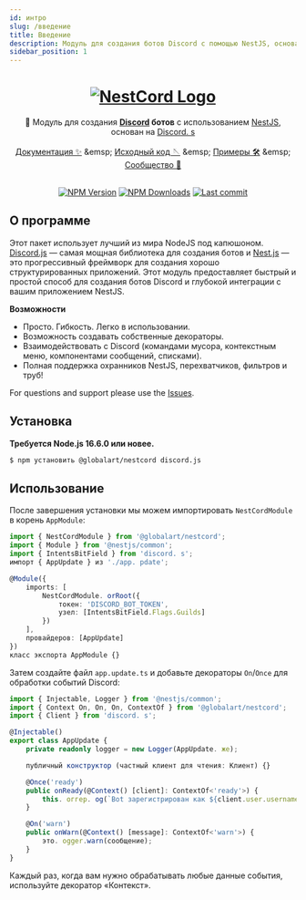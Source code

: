 ```yaml
---
id: интро
slug: /введение
title: Введение
description: Модуль для создания ботов Discord с помощью NestJS, основанный на Discord.js.
sidebar_position: 1
---
```


<div align="center">
   <h1>
       <a href="#"><img src="/img/logo.png" alt ="NestCord Logo" /></a>
   </h1>
   🤖 Модуль для создания <b><a href="https://discord.com/">Discord</a> ботов</b> с использованием <a href="https://nestjs.com">NestJS</a>, основан на <a href="https://discord.js.org/">Discord. s</a>
   <br/><br/>
   <a href="https://nestcord.js.org">Документация ✨</a> &amp;emsp; <a href="https://github.com/GlobalArtInc/nestcord">Исходный код 🪡</a> &amp;emsp; <a href="https://github.com/GlobalArtInc/nestcord/tree/master/examples">Примеры 🛠️</a> &amp;emsp; <a href="https://discord.gg/4Tc9hssSAv">Сообщество 💬</a>
</div>

<br/>

<p align="center">
    <a href='https://img.shields.io/npm/v/@globalart/nestcord'><img src="https://img.shields.io/npm/v/@globalart/nestcord" alt="NPM Version" /></a>
    <a href='https://img.shields.io/npm/dm/@globalart/nestcord'><img src="https://img.shields.io/npm/dm/@globalart/nestcord" alt="NPM Downloads" /></a>
    <a href='https://img.shields.io/github/last-commit/@GlobalArtInc/nestcord'><img src="https://img.shields.io/github/last-commit/GlobalArtInc/nestcord" alt="Last commit" /></a>
</p>

## О программе

Этот пакет использует лучший из мира NodeJS под капюшоном. [Discord.js](https://github.com/discordjs/discord.js) — самая мощная библиотека
для создания ботов и [Nest.js](https://github.com/nestjs) — это прогрессивный фреймворк для создания хорошо структурированных приложений.
Этот модуль предоставляет быстрый и простой способ для создания ботов Discord и глубокой интеграции с вашим приложением NestJS.

**Возможности**

- Просто. Гибкость. Легко в использовании.
- Возможность создавать собственные декораторы.
- Взаимодействовать с Discord (командами мусора, контекстным меню, компонентами сообщений, списками).
- Полная поддержка охранников NestJS, перехватчиков, фильтров и труб!

For questions and support please use
the [Issues](https://github.com/GlobalArtInc/nestcord/issues/new?assignees=&labels=question&template=question.yml).

## Установка

**Требуется Node.js 16.6.0 или новее.**

```bash npm2yarn
$ npm установить @globalart/nestcord discord.js
```

## Использование

После завершения установки мы можем импортировать `NestCordModule` в корень `AppModule`:

```typescript title="src/app.module.ts"
import { NestCordModule } from '@globalart/nestcord';
import { Module } from '@nestjs/common';
import { IntentsBitField } from 'discord. s';
импорт { AppUpdate } из './app. pdate';

@Module({
    imports: [
        NestCordModule. orRoot({
            токен: 'DISCORD_BOT_TOKEN',
            узел: [IntentsBitField.Flags.Guilds]
        })
    ],
    провайдеров: [AppUpdate]
})
класс экспорта AppModule {}
```

Затем создайте файл `app.update.ts` и добавьте декораторы `On`/`Once` для обработки событий Discord:

```typescript title="src/app.update.ts"
import { Injectable, Logger } from '@nestjs/common';
import { Context On, On, On, ContextOf } from '@globalart/nestcord';
import { Client } from 'discord. s';

@Injectable()
export class AppUpdate {
    private readonly logger = new Logger(AppUpdate. же);

    публичный конструктор (частный клиент для чтения: Клиент) {}

    @Once('ready')
    public onReady(@Context() [client]: ContextOf<'ready'>) {
        this. оггер. og(`Bot зарегистрирован как ${client.user.username}`);
    }

    @On('warn')
    public onWarn(@Context() [message]: ContextOf<'warn'>) {
        это. ogger.warn(сообщение);
    }
}
```

Каждый раз, когда вам нужно обрабатывать любые данные события, используйте декоратор «Контекст».
